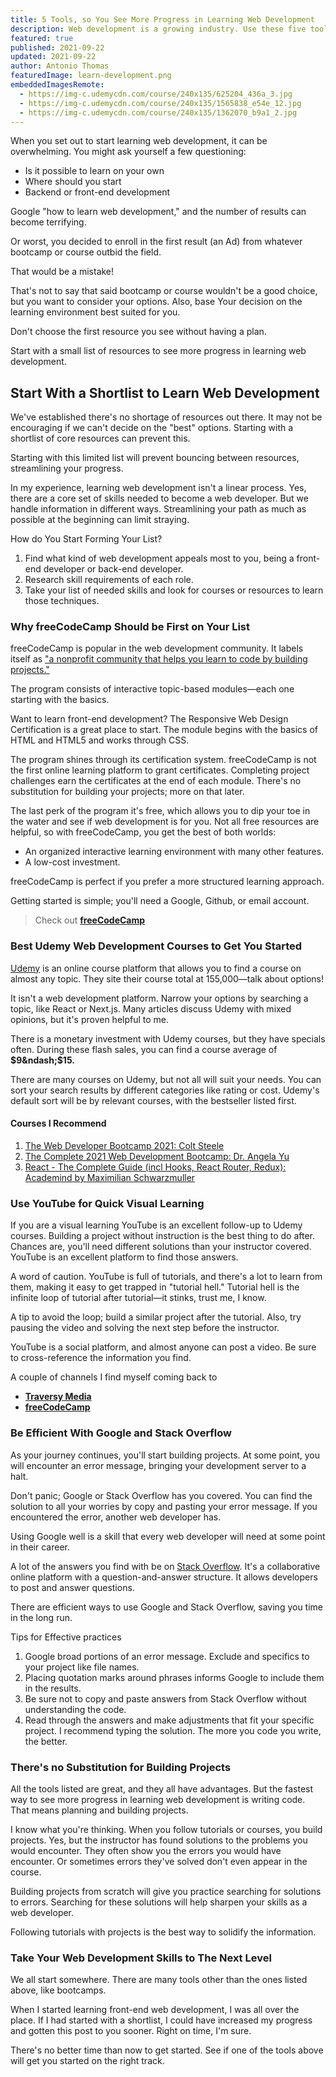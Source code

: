 ```yaml
---
title: 5 Tools, so You See More Progress in Learning Web Development
description: Web development is a growing industry. Use these five tools to save time and learn faster.
featured: true
published: 2021-09-22
updated: 2021-09-22
author: Antonio Thomas
featuredImage: learn-development.png
embeddedImagesRemote:
  - https://img-c.udemycdn.com/course/240x135/625204_436a_3.jpg
  - https://img-c.udemycdn.com/course/240x135/1565838_e54e_12.jpg
  - https://img-c.udemycdn.com/course/240x135/1362070_b9a1_2.jpg
---
```



When you set out to start learning web development, it can be overwhelming. You might ask yourself a few questioning:

- Is it possible to learn on your own
- Where should you start
- Backend or front-end development

Google "how to learn web development," and the number of results can become terrifying.

Or worst, you decided to enroll in the first result (an Ad) from whatever bootcamp or course outbid the field.

That would be a mistake!

That's not to say that said bootcamp or course wouldn't be a good choice, but you want to consider your options. Also, base Your decision on the learning environment best suited for you.

Don't choose the first resource you see without having a plan.

Start with a small list of resources to see more progress in learning web development.


## Start With a Shortlist to Learn Web Development

We've established there's no shortage of resources out there. It may not be encouraging if we can't decide on the "best" options. Starting with a shortlist of core resources can prevent this.

Starting with this limited list will prevent bouncing between resources, streamlining your progress.

In my experience, learning web development isn't a linear process. Yes, there are a core set of skills needed to become a web developer. But we handle information in different ways. Streamlining your path as much as possible at the beginning can limit straying.

<Highlight>How do You Start Forming Your List? </Highlight>

1. Find what kind of web development appeals most to you, being a front-end developer or back-end developer.
1. Research skill requirements of each role.
1. Take your list of needed skills and look for courses or resources to learn those techniques.


### Why freeCodeCamp Should be First on Your List

freeCodeCamp is popular in the web development community. It labels itself as ["a nonprofit community that helps you learn to code by building projects."](https://www.freecodecamp.org/news/about/ "freeCodeCamp about page.")

The program consists of interactive topic-based modules—each one starting with the basics.

Want to learn front-end development? The Responsive Web Design Certification is a great place to start. The module begins with the basics of HTML and HTML5 and works through CSS.

The program shines through its certification system. freeCodeCamp is not the first online learning platform to grant certificates. Completing project challenges earn the certificates at the end of each module. There's no substitution for building your projects; more on that later.

The last perk of the program it's free, which allows you to dip your toe in the water and see if web development is for you. Not all free resources are helpful, so with freeCodeCamp, you get the best of both worlds:

- An organized interactive learning environment with many other features.
- A low-cost investment.

freeCodeCamp is perfect if you prefer a more structured learning approach.

Getting started is simple; you'll need a Google, Github, or email account.

> Check out **[freeCodeCamp](https://www.freecodecamp.org/)**



### Best Udemy Web Development Courses to Get You Started

[Udemy](https://about.udemy.com/?locale=en-us "Udemy about page.") is an online course platform that allows you to find a course on almost any topic. They site their course total at 155,000—talk about options!

It isn't a web development platform. Narrow your options by searching a topic, like React or Next.js. Many articles discuss Udemy with mixed opinions, but it's proven helpful to me.

There is a monetary investment with Udemy courses, but they have specials often. During these flash sales, you can find a course average of **$9&ndash;$15.**

There are many courses on Udemy, but not all will suit your needs. You can sort your search results by different categories like rating or cost. Udemy's default sort will be by relevant courses, with the bestseller listed first.

#### Courses I Recommend


1. [The Web Developer Bootcamp 2021: Colt Steele](https://www.udemy.com/course/the-web-developer-bootcamp/)
1. [The Complete 2021 Web Development Bootcamp: Dr. Angela Yu](https://www.udemy.com/course/the-complete-web-development-bootcamp/)
1. [React - The Complete Guide (incl Hooks, React Router, Redux): Academind by Maximilian Schwarzmuller](https://www.udemy.com/course/react-the-complete-guide-incl-redux/)


### Use YouTube for Quick Visual Learning

If you are a visual learning YouTube is an excellent follow-up to Udemy courses. Building a project without instruction is the best thing to do after. Chances are, you'll need different solutions than your instructor covered. YouTube is an excellent platform to find those answers.

A word of caution. YouTube is full of tutorials, and there's a lot to learn from them, making it easy to get trapped in "tutorial hell." Tutorial hell is the infinite loop of tutorial after tutorial—it stinks, trust me, I know.

A tip to avoid the loop; build a similar project after the tutorial. Also, try pausing the video and solving the next step before the instructor.

YouTube is a social platform, and almost anyone can post a video. Be sure to cross-reference the information you find.

A couple of channels I find myself coming back to

- **[Traversy Media](https://www.youtube.com/c/TraversyMedia)**
- **[freeCodeCamp](https://www.youtube.com/c/Freecodecamp)**


### Be Efficient With Google and Stack Overflow

As your journey continues, you'll start building projects. At some point, you will encounter an error message, bringing your development server to a halt.

Don't panic; Google or Stack Overflow has you covered. You can find the solution to all your worries by copy and pasting your error message. If you encountered the error, another web developer has.

Using Google well is a skill that every web developer will need at some point in their career.

A lot of the answers you find with be on [Stack Overflow](https://stackoverflow.com/). It's a collaborative online platform with a question-and-answer structure. It allows developers to post and answer questions.

There are efficient ways to use Google and Stack Overflow, saving you time in the long run.

Tips for Effective practices

1. Google broad portions of an error message. Exclude and specifics to your project like file names.
2. Placing quotation marks around phrases informs Google to include them in the results.
3. Be sure not to copy and paste answers from Stack Overflow without understanding the code.
4. Read through the answers and make adjustments that fit your specific project. I recommend typing the solution. The more you code you write, the better.


### There's no Substitution for Building Projects

All the tools listed are great, and they all have advantages. But the fastest way to see more progress in learning web development is writing code. That means planning and building projects.

I know what you're thinking. When you follow tutorials or courses, you build projects. Yes, but the instructor has found solutions to the problems you would encounter. They often show you the errors you would have encounter. Or sometimes errors they've solved don't even appear in the course.

Building projects from scratch will give you practice searching for solutions to errors. Searching for these solutions will help sharpen your skills as a web developer.

Following tutorials with projects is the best way to solidify the information.


### Take Your Web Development Skills to The Next Level

We all start somewhere. There are many tools other than the ones listed above, like bootcamps.

When I started learning front-end web development, I was all over the place. If I had started with a shortlist, I could have increased my progress and gotten this post to you sooner. Right on time, I'm sure.

There's no better time than now to get started. See if one of the tools above will get you started on the right track.
